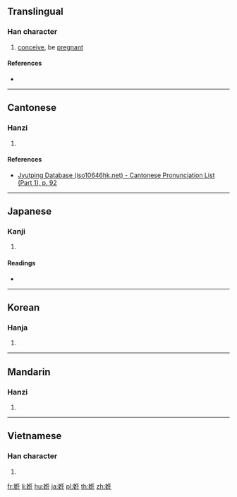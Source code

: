 {{character info/new}}
==Translingual==

===Han character===
{{Han char|rn=38|rad=女|as=06|sn=9|four=|canj=VOHG|ids=⿰女任}}

# [[conceive]], be [[pregnant]]

====References====
* {{Han ref|kx=0259.170|dkj=06200|dj=0525.160|hdz=21045.080|uh=59D9|ud=23001}}

----

==Cantonese==

===Hanzi===
{{yue-hanzi|jyut=[[jam6]], [[jam4]]|y=yam6, yam4}}

# {{defn|lang=yue|sort=女06}}

====References====
* [http://www.iso10646hk.net/jp/document/download.jsp Jyutping Database (iso10646hk.net) - Cantonese Pronunciation List (Part 1), p. 92]

----

==Japanese==

===Kanji===
{{ja-kanji|grade=|rs=女06}}

# {{defn|lang=ja|sort=女06}}

====Readings====
* {{ja-readings|on=[[にん]] (nin), [[じん]] (jin)|kun=[[はらむ]] (haramu)}}

----

==Korean==

===Hanja===
{{ko-hanja|hangeul=임|rv=im|mr=im}}

# {{defn|lang=ko|sort=女06}}

----

==Mandarin==

===Hanzi===
{{cmn-hanzi|pin=[[rèn]] ([[ren4]])|wg=jen<sup>4</sup>}}

# {{defn|lang=cmn|sort=女06}}

----

==Vietnamese==

===Han character===
{{vi-hantu|[[nhâm]]|rs=女06}}

# {{defn|lang=vi|sort=女06}}

[[fr:姙]]
[[li:姙]]
[[hu:姙]]
[[ja:姙]]
[[pl:姙]]
[[th:姙]]
[[zh:姙]]